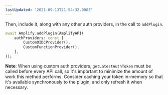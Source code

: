```yaml
---
lastUpdated: '2021-09-13T21:54:32.000Z'
---
```

Then, include it, along with any other auth providers, in the call to `addPlugin`.

```dart
await Amplify.addPlugin(AmplifyAPI(
    authProviders: const [
        CustomOIDCProvider(),
        CustomFunctionProvider(),
    ],
));
```

<Callout warning>

**Note**: When using custom auth providers, `getLatestAuthToken` must be called before every API call, so it's important to minimize the amount of work this method performs. Consider caching your token in-memory so that it's available synchronously to the plugin, and only refresh it when necessary.

</Callout>

